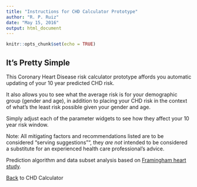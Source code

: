 ```yaml
---
title: "Instructions for CHD Calculator Prototype"
author: "R. P. Ruiz"
date: "May 15, 2016"
output: html_document
---
```


```r
knitr::opts_chunk$set(echo = TRUE)
```

## It's Pretty Simple

This Coronary Heart Disease risk calculator prototype affords you automatic updating of your 10 year predicted CHD risk.

It also allows you to see what the average risk is for your demographic group (gender and age), in addition to placing your CHD risk in the context of what's the least risk possible given your gender and age.

Simply adjust each of the parameter widgets to see how they affect your 10 year risk window.

Note:  All mitigating factors and recommendations listed are to be considered "serving suggestions"", they *are not* intended to be considered a substitute for an experienced health care professional's advice. 

Prediction algorithm and data subset analysis based on <a href="http://www.framinghamheartstudy.org/">Framingham heart study</a>.

<a href="../">Back</a> to CHD Calculator